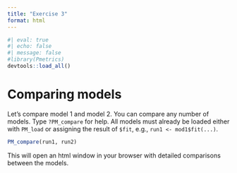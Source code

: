 ```yaml
---
title: "Exercise 3"
format: html
---
```


```r
#| eval: true
#| echo: false
#| message: false
#library(Pmetrics)
devtools::load_all()
```


# Comparing models 

Let's compare model 1 and model 2.   You can compare any number of models. Type `?PM_compare` for help. All models must already be loaded either with `PM_load` or assigning the result of `$fit`, e.g., `run1 <- mod1$fit(...)`.

```r
PM_compare(run1, run2)
```

This will open an html window in your browser with detailed comparisons between the models.
